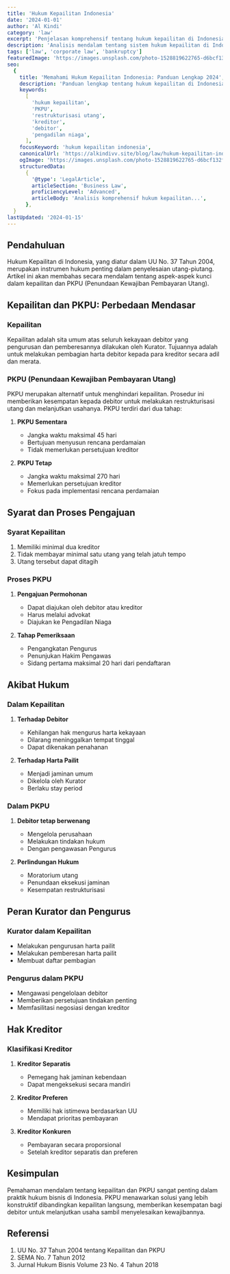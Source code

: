 ```yaml
---
title: 'Hukum Kepailitan Indonesia'
date: '2024-01-01'
author: 'Al Kindi'
category: 'law'
excerpt: 'Penjelasan komprehensif tentang hukum kepailitan di Indonesia'
description: 'Analisis mendalam tentang sistem hukum kepailitan di Indonesia, termasuk PKPU, proses pengajuan, dan penyelesaian perkara kepailitan.'
tags: ['law', 'corporate law', 'bankruptcy']
featuredImage: 'https://images.unsplash.com/photo-1528819622765-d6bcf132f793'
seo:
  {
    title: 'Memahami Hukum Kepailitan Indonesia: Panduan Lengkap 2024',
    description: 'Panduan lengkap tentang hukum kepailitan di Indonesia, termasuk prosedur PKPU, hak kreditor, dan proses penyelesaian utang-piutang dalam sistem hukum Indonesia.',
    keywords:
      [
        'hukum kepailitan',
        'PKPU',
        'restrukturisasi utang',
        'kreditor',
        'debitor',
        'pengadilan niaga',
      ],
    focusKeyword: 'hukum kepailitan indonesia',
    canonicalUrl: 'https://alkindivv.site/blog/law/hukum-kepailitan-indonesia',
    ogImage: 'https://images.unsplash.com/photo-1528819622765-d6bcf132f793',
    structuredData:
      {
        '@type': 'LegalArticle',
        articleSection: 'Business Law',
        proficiencyLevel: 'Advanced',
        articleBody: 'Analisis komprehensif hukum kepailitan...',
      },
  }
lastUpdated: '2024-01-15'
---
```


## Pendahuluan

Hukum Kepailitan di Indonesia, yang diatur dalam UU No. 37 Tahun 2004, merupakan instrumen hukum penting dalam penyelesaian utang-piutang. Artikel ini akan membahas secara mendalam tentang aspek-aspek kunci dalam kepailitan dan PKPU (Penundaan Kewajiban Pembayaran Utang).

## Kepailitan dan PKPU: Perbedaan Mendasar

### Kepailitan

Kepailitan adalah sita umum atas seluruh kekayaan debitor yang pengurusan dan pemberesannya dilakukan oleh Kurator. Tujuannya adalah untuk melakukan pembagian harta debitor kepada para kreditor secara adil dan merata.

### PKPU (Penundaan Kewajiban Pembayaran Utang)

PKPU merupakan alternatif untuk menghindari kepailitan. Prosedur ini memberikan kesempatan kepada debitor untuk melakukan restrukturisasi utang dan melanjutkan usahanya. PKPU terdiri dari dua tahap:

1. **PKPU Sementara**

   - Jangka waktu maksimal 45 hari
   - Bertujuan menyusun rencana perdamaian
   - Tidak memerlukan persetujuan kreditor

2. **PKPU Tetap**
   - Jangka waktu maksimal 270 hari
   - Memerlukan persetujuan kreditor
   - Fokus pada implementasi rencana perdamaian

## Syarat dan Proses Pengajuan

### Syarat Kepailitan

1. Memiliki minimal dua kreditor
2. Tidak membayar minimal satu utang yang telah jatuh tempo
3. Utang tersebut dapat ditagih

### Proses PKPU

1. **Pengajuan Permohonan**

   - Dapat diajukan oleh debitor atau kreditor
   - Harus melalui advokat
   - Diajukan ke Pengadilan Niaga

2. **Tahap Pemeriksaan**
   - Pengangkatan Pengurus
   - Penunjukan Hakim Pengawas
   - Sidang pertama maksimal 20 hari dari pendaftaran

## Akibat Hukum

### Dalam Kepailitan

1. **Terhadap Debitor**

   - Kehilangan hak mengurus harta kekayaan
   - Dilarang meninggalkan tempat tinggal
   - Dapat dikenakan penahanan

2. **Terhadap Harta Pailit**
   - Menjadi jaminan umum
   - Dikelola oleh Kurator
   - Berlaku stay period

### Dalam PKPU

1. **Debitor tetap berwenang**

   - Mengelola perusahaan
   - Melakukan tindakan hukum
   - Dengan pengawasan Pengurus

2. **Perlindungan Hukum**
   - Moratorium utang
   - Penundaan eksekusi jaminan
   - Kesempatan restrukturisasi

## Peran Kurator dan Pengurus

### Kurator dalam Kepailitan

- Melakukan pengurusan harta pailit
- Melakukan pemberesan harta pailit
- Membuat daftar pembagian

### Pengurus dalam PKPU

- Mengawasi pengelolaan debitor
- Memberikan persetujuan tindakan penting
- Memfasilitasi negosiasi dengan kreditor

## Hak Kreditor

### Klasifikasi Kreditor

1. **Kreditor Separatis**

   - Pemegang hak jaminan kebendaan
   - Dapat mengeksekusi secara mandiri

2. **Kreditor Preferen**

   - Memiliki hak istimewa berdasarkan UU
   - Mendapat prioritas pembayaran

3. **Kreditor Konkuren**
   - Pembayaran secara proporsional
   - Setelah kreditor separatis dan preferen

## Kesimpulan

Pemahaman mendalam tentang kepailitan dan PKPU sangat penting dalam praktik hukum bisnis di Indonesia. PKPU menawarkan solusi yang lebih konstruktif dibandingkan kepailitan langsung, memberikan kesempatan bagi debitor untuk melanjutkan usaha sambil menyelesaikan kewajibannya.

## Referensi

1. UU No. 37 Tahun 2004 tentang Kepailitan dan PKPU
2. SEMA No. 7 Tahun 2012
3. Jurnal Hukum Bisnis Volume 23 No. 4 Tahun 2018
